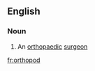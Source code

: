 ==English==

===Noun===
{{en-noun}}

#{{context|informal|medicine|lang=en}} An [[orthopaedic]] [[surgeon]]

[[fr:orthopod]]